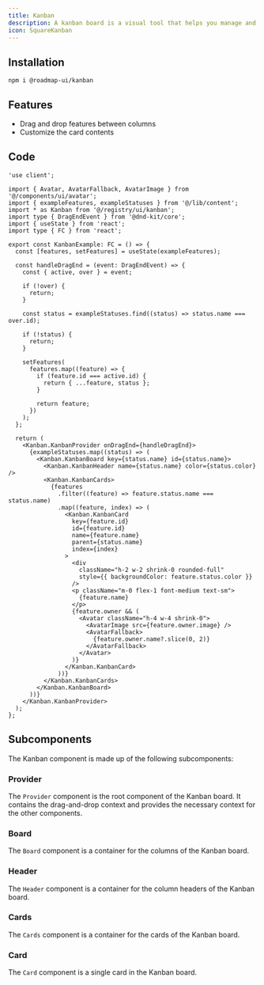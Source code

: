 ```yaml
---
title: Kanban
description: A kanban board is a visual tool that helps you manage and visualize your work. It is a board with columns, and each column represents a status, e.g. "Backlog", "In Progress", "Done".
icon: SquareKanban
---
```



<div className="not-prose w-full">
  <Kanban />
</div>

## Installation

```package-install
npm i @roadmap-ui/kanban
```

## Features

- Drag and drop features between columns
- Customize the card contents

## Code

```tsx title="kanban.tsx"
'use client';

import { Avatar, AvatarFallback, AvatarImage } from '@/components/ui/avatar';
import { exampleFeatures, exampleStatuses } from '@/lib/content';
import * as Kanban from '@/registry/ui/kanban';
import type { DragEndEvent } from '@dnd-kit/core';
import { useState } from 'react';
import type { FC } from 'react';

export const KanbanExample: FC = () => {
  const [features, setFeatures] = useState(exampleFeatures);

  const handleDragEnd = (event: DragEndEvent) => {
    const { active, over } = event;

    if (!over) {
      return;
    }

    const status = exampleStatuses.find((status) => status.name === over.id);

    if (!status) {
      return;
    }

    setFeatures(
      features.map((feature) => {
        if (feature.id === active.id) {
          return { ...feature, status };
        }

        return feature;
      })
    );
  };

  return (
    <Kanban.KanbanProvider onDragEnd={handleDragEnd}>
      {exampleStatuses.map((status) => (
        <Kanban.KanbanBoard key={status.name} id={status.name}>
          <Kanban.KanbanHeader name={status.name} color={status.color} />
          <Kanban.KanbanCards>
            {features
              .filter((feature) => feature.status.name === status.name)
              .map((feature, index) => (
                <Kanban.KanbanCard
                  key={feature.id}
                  id={feature.id}
                  name={feature.name}
                  parent={status.name}
                  index={index}
                >
                  <div
                    className="h-2 w-2 shrink-0 rounded-full"
                    style={{ backgroundColor: feature.status.color }}
                  />
                  <p className="m-0 flex-1 font-medium text-sm">
                    {feature.name}
                  </p>
                  {feature.owner && (
                    <Avatar className="h-4 w-4 shrink-0">
                      <AvatarImage src={feature.owner.image} />
                      <AvatarFallback>
                        {feature.owner.name?.slice(0, 2)}
                      </AvatarFallback>
                    </Avatar>
                  )}
                </Kanban.KanbanCard>
              ))}
          </Kanban.KanbanCards>
        </Kanban.KanbanBoard>
      ))}
    </Kanban.KanbanProvider>
  );
};
```

## Subcomponents

The Kanban component is made up of the following subcomponents:

### Provider

The `Provider` component is the root component of the Kanban board. It contains the drag-and-drop context and provides the necessary context for the other components.

<AutoTypeTable path="components/ui/kanban.tsx" name="KanbanProviderProps" />

### Board

The `Board` component is a container for the columns of the Kanban board.

<AutoTypeTable path="components/ui/kanban.tsx" name="KanbanBoardProps" />

### Header

The `Header` component is a container for the column headers of the Kanban board.

<AutoTypeTable path="components/ui/kanban.tsx" name="KanbanHeaderProps" />

### Cards

The `Cards` component is a container for the cards of the Kanban board.

<AutoTypeTable path="components/ui/kanban.tsx" name="KanbanCardsProps" />

### Card

The `Card` component is a single card in the Kanban board.

<AutoTypeTable path="components/ui/kanban.tsx" name="KanbanCardProps" />
